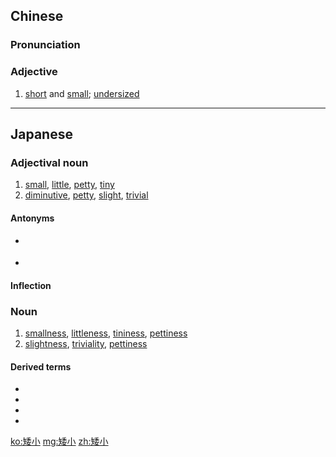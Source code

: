 ==Chinese==
{{zh-forms}}

===Pronunciation===
{{zh-pron
|m=ǎixiǎo
|c=ai2 siu2
|cat=a
}}

===Adjective===
{{zh-adj}}

# [[short]] and [[small]]; [[undersized]]

----

==Japanese==
{{ja-kanjitab|わい|しょう|yomi=o}}

===Adjectival noun===
{{ja-adj|infl=na|わいしょう}}

# [[small]], [[little]], [[petty]], [[tiny]]
# [[diminutive]], [[petty]], [[slight]], [[trivial]]

====Antonyms====
* {{sense|small}} {{ja-r|巨大|きょだい|gloss=[[great]]}}
* {{sense|diminutive}} {{ja-r|誇大|こだい|gloss=[[exaggerative]]}}

====Inflection====
{{ja-na|わいしょう}}

===Noun===
{{ja-noun|わいしょう}}

# [[smallness]], [[littleness]], [[tininess]], [[pettiness]]
# [[slightness]], [[triviality]], [[pettiness]]

====Derived terms====
* {{ja-r|矮小陰茎|わいしょういんけい}}
* {{ja-r|矮小銀河|わいしょうぎんが}}
* {{ja-r|矮小化|わいしょうか|gloss=[[diminishment]]}}
* {{ja-r|矮小歯|わいしょうし}}

[[ko:矮小]]
[[mg:矮小]]
[[zh:矮小]]